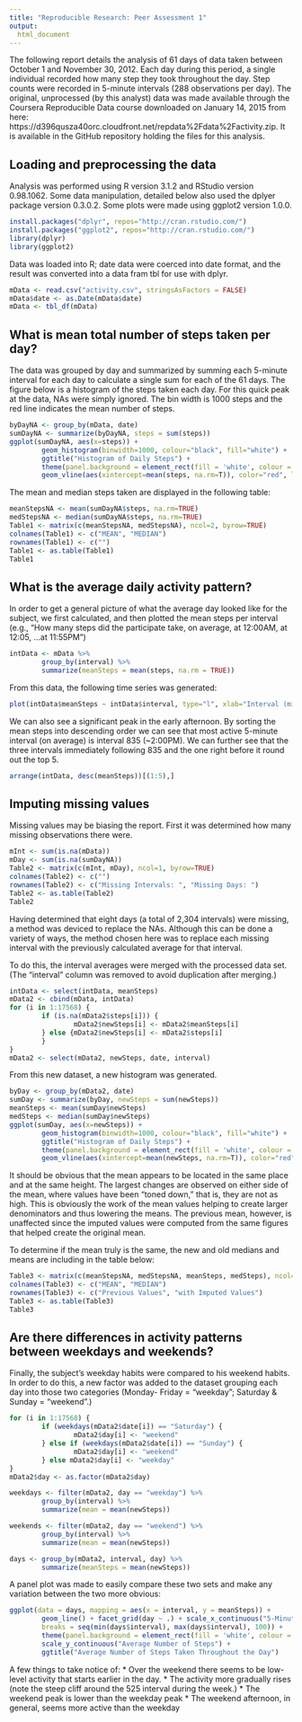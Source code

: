 ```yaml
---
title: "Reproducible Research: Peer Assessment 1"
output: 
  html_document
---
```

The following report details the analysis of 61 days of data taken between October 1 and November 30, 2012. Each day during this period, a single individual recorded how many step they took throughout the day. Step counts were recorded in 5-minute intervals (288 observations per day). The original, unprocessed (by this analyst) data was made available through the Coursera Reproducible Data course downloaded on January 14, 2015 from here: https://d396qusza40orc.cloudfront.net/repdata%2Fdata%2Factivity.zip. It is available in the GitHub repository holding the files for this analysis.

## Loading and preprocessing the data
Analysis was performed using R version 3.1.2 and RStudio version 0.98.1062. Some data manipulation, detailed below also used the dplyer package version 0.3.0.2. Some plots were made using ggplot2 version 1.0.0.

```r
install.packages("dplyr", repos="http://cran.rstudio.com/")
install.packages("ggplot2", repos="http://cran.rstudio.com/")
library(dplyr)
library(ggplot2)
```

Data was loaded into R; date data were coerced into date format, and the result was converted into a data fram tbl for use with dplyr.

```r
mData <- read.csv("activity.csv", stringsAsFactors = FALSE)
mData$date <- as.Date(mData$date)
mData <- tbl_df(mData)
```

## What is mean total number of steps taken per day?
The data was grouped by day and summarized by summing each 5-minute interval for each day to calculate a single sum for each of the 61 days. The figure below is a histogram of the steps taken each day. For this quick peak at the data, NAs were simply ignored. The bin width is 1000 steps and the red line indicates the mean number of steps.

```r
byDayNA <- group_by(mData, date)
sumDayNA <- summarize(byDayNA, steps = sum(steps))
ggplot(sumDayNA, aes(x=steps)) + 
        geom_histogram(binwidth=1000, colour="black", fill="white") + 
        ggtitle("Histogram of Daily Steps") +
        theme(panel.background = element_rect(fill = 'white', colour = 'red')) + 
        geom_vline(aes(xintercept=mean(steps, na.rm=T)), color="red", linetype="dashed", size=1)
```

The mean and median steps taken are displayed in the following table:

```r
meanStepsNA <- mean(sumDayNA$steps, na.rm=TRUE)
medStepsNA <- median(sumDayNA$steps, na.rm=TRUE)
Table1 <- matrix(c(meanStepsNA, medStepsNA), ncol=2, byrow=TRUE)
colnames(Table1) <- c("MEAN", "MEDIAN")
rownames(Table1) <- c("")
Table1 <- as.table(Table1)
Table1
```

## What is the average daily activity pattern?
In order to get a general picture of what the average day looked like for the subject, we first calculated, and then plotted the mean steps per interval (e.g., "How many steps did the participate take, on average, at 12:00AM, at 12:05, ...at 11:55PM")

```r
intData <- mData %>% 
        group_by(interval) %>% 
        summarize(meanSteps = mean(steps, na.rm = TRUE))
```


From this data, the following time series was generated:

```r
plot(intData$meanSteps ~ intData$interval, type="l", xlab="Interval (minutes since 12:00AM)", ylab="Mean Steps per Interval", main="Mean Steps Take per Interval Each Day")
```

We can also see a significant peak in the early afternoon. By sorting the mean steps into descending order we can see that most active 5-minute interval (on average) is interval 835 (~2:00PM). We can further see that the three intervals immediately following 835 and the one right before it round out the top 5.

```r
arrange(intData, desc(meanSteps))[(1:5),]
```

## Imputing missing values
Missing values may be biasing the report. First it was determined how many missing observations there were.

```r
mInt <- sum(is.na(mData))
mDay <- sum(is.na(sumDayNA))
Table2 <- matrix(c(mInt, mDay), ncol=1, byrow=TRUE)
colnames(Table2) <- c("")
rownames(Table2) <- c("Missing Intervals: ", "Missing Days: ")
Table2 <- as.table(Table2)
Table2
```
Having determined that eight days (a total of 2,304 intervals) were missing, a method was deviced to replace the NAs. Although this can be done a variety of ways, the method chosen here was to replace each missing interval with the previously calculated average for that interval. 

To do this, the interval averages were merged with the processed data set. (The "interval" column was removed to avoid duplication after merging.)

```r
intData <- select(intData, meanSteps)
mData2 <- cbind(mData, intData)
for (i in 1:17568) {
        if (is.na(mData2$steps[i])) {
                mData2$newSteps[i] <- mData2$meanSteps[i]
        } else {mData2$newSteps[i] <- mData2$steps[i]
        }
}
mData2 <- select(mData2, newSteps, date, interval)
```

From this new dataset, a new histogram was generated.

```r
byDay <- group_by(mData2, date)
sumDay <- summarize(byDay, newSteps = sum(newSteps))
meanSteps <- mean(sumDay$newSteps)
medSteps <- median(sumDay$newSteps)
ggplot(sumDay, aes(x=newSteps)) + 
        geom_histogram(binwidth=1000, colour="black", fill="white") + 
        ggtitle("Histogram of Daily Steps") +
        theme(panel.background = element_rect(fill = 'white', colour = 'red')) +
        geom_vline(aes(xintercept=mean(newSteps, na.rm=T)), color="red", linetype="dashed", size=1)
```

It should be obvious that the mean appears to be located in the same place and at the same height. The largest changes are observed on either side of the mean, where values have been "toned down," that is, they are not as high. This is obviously the work of the mean values helping to create larger denominators and thus lowering the means. The previous mean, however, is unaffected since the imputed values were computed from the same figures that helped create the original mean.

To determine if the mean truly is the same, the new and old medians and means are including in the table below:

```r
Table3 <- matrix(c(meanStepsNA, medStepsNA, meanSteps, medSteps), ncol=2, byrow=TRUE)
colnames(Table3) <- c("MEAN", "MEDIAN")
rownames(Table3) <- c("Previous Values", "with Imputed Values")
Table3 <- as.table(Table3)
Table3
```

## Are there differences in activity patterns between weekdays and weekends?
Finally, the subject's weekday habits were compared to his weekend habits. In order to do this, a new factor was added to the dataset grouping each day into those two categories (Monday- Friday = "weekday"; Saturday & Sunday = "weekend".) 

```r
for (i in 1:17568) {
        if (weekdays(mData2$date[i]) == "Saturday") {
                mData2$day[i] <- "weekend"
        } else if (weekdays(mData2$date[i]) == "Sunday") {
                mData2$day[i] <- "weekend"
        } else mData2$day[i] <- "weekday"
}
mData2$day <- as.factor(mData2$day)

weekdays <- filter(mData2, day == "weekday") %>%
        group_by(interval) %>%
        summarize(mean = mean(newSteps))

weekends <- filter(mData2, day == "weekend") %>%
        group_by(interval) %>%
        summarize(mean = mean(newSteps))

days <- group_by(mData2, interval, day) %>% 
        summarize(meanSteps = mean(newSteps)) 
```

A panel plot was made to easily compare these two sets and make any variation between the two more obvious:

```r
ggplot(data = days, mapping = aes(x = interval, y = meanSteps)) + 
        geom_line() + facet_grid(day ~ .) + scale_x_continuous("5-Minute Intervals", 
        breaks = seq(min(days$interval), max(days$interval), 100)) +
        theme(panel.background = element_rect(fill = 'white', colour = 'red')) + 
        scale_y_continuous("Average Number of Steps") + 
        ggtitle("Average Number of Steps Taken Throughout the Day")
```

A few things to take notice of:
* Over the weekend there seems to be low-level activity that starts earlier in the day.
* The activity more gradually rises (note the steep cliff around the 525 interval during the week.)
* The weekend peak is lower than the weekday peak
* The weekend afternoon, in general, seems more active than the weekday